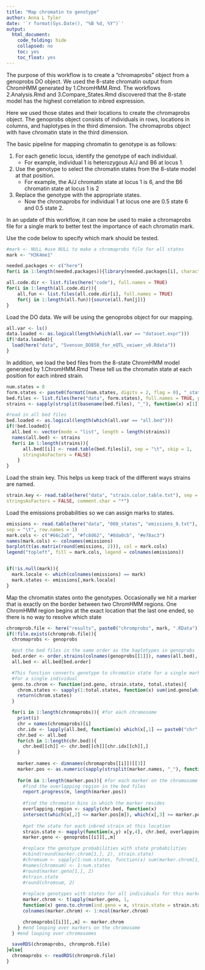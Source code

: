 ```yaml
---
title: "Map chromatin to genotype"
author: Anna L Tyler
date: '`r format(Sys.Date(), "%B %d, %Y")`'
output: 
  html_document:
    code_folding: hide
    collapsed: no
    toc: yes
    toc_float: yes
---
```



The purpose of this workflow is to create a "chromaprobs" object from a genoprobs
DO object. We used the 8-state chromatin output from ChromHMM generated by 1.ChromHMM.Rmd.
The workflows 2.Analysis.Rmd and 3.Compare_States.Rmd discovered that the 8-state model 
has the highest correlation to inbred expression. 

Here we used those states and their locations to create the chromaprobs object. 
The genoprobs object consists of individuals in rows, locations in columns, and 
haplotypes in the third dimension. The chromaprobs object with have chromatin state
in the third dimension. 

The basic pipeline for mapping chromatin to genotype is as follows: 

1. For each genetic locus, identify the genotype of each individual. 
    * For example, individual 1 is heterozygous A/J and B6 at locus 1.
2. Use the genotype to select the chromatin states from the 8-state model at that position.
    * For example, the A/J chromatin state at locus 1 is 6, and the B6 chromatin state 
  at locus 1 is 2
3. Replace the genotype with the appropriate states.
    * Now the chromaprobs for individual 1 at locus one are 0.5 state 6 and 0.5 state 2.


In an update of this workflow, it can now be used to make a chromaprobs file for
a single mark to better test the importance of each chromatin mark.

Use the code below to specify which mark should be tested.

```r
#mark <- NULL #use NULL to make a chromaprobs file for all states
mark <- "H3K4me1"
```
  
```r
needed.packages <- c("here")
for(i in 1:length(needed.packages)){library(needed.packages[i], character.only = TRUE)}
```

```r
all.code.dir <- list.files(here("code"), full.names = TRUE)
for(i in 1:length(all.code.dir)){
	all.fun <- list.files(all.code.dir[i], full.names = TRUE)
	for(j in 1:length(all.fun)){source(all.fun[j])}
}
```


Load the DO data. We will be using the genoprobs object for our mapping.

```r
all.var <- ls()
data.loaded <- as.logical(length(which(all.var == "dataset.expr")))
if(!data.loaded){
  load(here("data", "Svenson_DO850_for_eQTL_veiwer_v0.Rdata"))
}
```

In addition, we load the bed files from the 8-state ChromHMM model generated by 
1.ChromHMM.Rmd These tell us the chromatin state at each position for each inbred 
strain.

```r
num.states = 8
form.states <- paste0(formatC(num.states, digits = 2, flag = 0), "_states")
bed.files <- list.files(here("data", form.states), full.names = TRUE, pattern = ".bed")
strains <- sapply(strsplit(basename(bed.files), "_"), function(x) x[1])

#read in all bed files
bed.loaded <- as.logical(length(which(all.var == "all.bed")))
if(!bed.loaded){
  all.bed <- vector(mode = "list", length = length(strains))
  names(all.bed) <- strains
  for(i in 1:length(strains)){
      all.bed[[i]] <- read.table(bed.files[i], sep = "\t", skip = 1, 
      stringsAsFactors = FALSE)
    }
}
```

Load the strain key. This helps us keep track of the different ways strains are named.

```r
strain.key <- read.table(here("data", "strain.color.table.txt"), sep = "\t",
stringsAsFactors = FALSE, comment.char = "*")
```

Load the emissions probabilities so we can assign marks to states.

```r
emissions <- read.table(here("data", "008_states", "emissions_8.txt"), header = TRUE,
sep = "\t", row.names = 1)
mark.cols <- c("#66c2a5", "#fc8d62", "#8da0cb", "#e78ac3")
names(mark.cols) <- colnames(emissions)
barplot(t(as.matrix(round(emissions, 2))), col = mark.cols)
legend("topleft", fill = mark.cols, legend = colnames(emissions))


if(!is.null(mark)){
  mark.locale <- which(colnames(emissions) == mark)
  mark.states <- emissions[,mark.locale]
}
```

Map the chromatin states onto the genotypes. 
Occasionally we hit a marker that is exactly on the border between two ChromHMM regions.
One ChromHMM region begins at the exact location that the last one ended, so there is
no way to resolve which state

```r
chromprob.file <- here("results", paste0("chromprobs", mark, ".RData"))
if(!file.exists(chromprob.file)){
  chromaprobs <- genoprobs

  #put the bed files in the same order as the haplotypes in genoprobs
  bed.order <- order.strains(colnames(genoprobs[[1]]), names(all.bed), strain.key)
  all.bed <- all.bed[bed.order]

  #This function converts genotype to chromatin state for a single marker
  #for a single individual
  geno.to.chrom <- function(ind.geno, strain.state, total.states){
    chrom.states <- sapply(1:total.states, function(x) sum(ind.geno[which(strain.state == x)]))
    return(chrom.states)
  }

  for(i in 1:length(chromaprobs)){ #for each chromosome
    print(i)
    chr = names(chromaprobs)[i]
    chr.idx <- lapply(all.bed, function(x) which(x[,1] == paste0("chr", chr)))
    chr.bed <- all.bed
    for(ch in 1:length(chr.bed)){
      chr.bed[[ch]] <- chr.bed[[ch]][chr.idx[[ch]],]
    }
    
    marker.names <- dimnames(chromaprobs[[i]])[[3]]
    marker.pos <- as.numeric(sapply(strsplit(marker.names, "_"), function(x) x[2]))
    
    for(m in 1:length(marker.pos)){ #for each marker on the chromosome
      #find the overlapping region in the bed files
      report.progress(m, length(marker.pos))
      
      #find the chromatin bins in which the marker resides
      overlapping.region <- sapply(chr.bed, function(x) 
      intersect(which(x[,2] <= marker.pos[m]), which(x[,3] >= marker.pos[m])[1]))
      
      #get the state for each inbred strain at this location
      strain.state <- mapply(function(x,y) x[y,4], chr.bed, overlapping.region)
      marker.geno <- genoprobs[[i]][,,m]

      #replace the genotype probabilities with state probabilities
      #cbind(round(marker.chrom[1,], 2), strain.state)
      #chromsum <- sapply(1:num.states, function(x) sum(marker.chrom[1,which(strain.state == x)]))
      #names(chromsum) <- 1:num.states
      #round(marker.geno[1,], 2)
      #strain.state
      #round(chromsum, 2)
      
      #replace genotypes with states for all individuals for this marker
      marker.chrom <- t(apply(marker.geno, 1, 
      function(x) geno.to.chrom(ind.geno = x, strain.state = strain.state, total.states = num.states)))
      colnames(marker.chrom) <- 1:ncol(marker.chrom)

      chromaprobs[[i]][,,m] <- marker.chrom
    } #end looping over markers on the chromosome
  } #end looping over chromosomes

  saveRDS(chromaprobs, chromprob.file)
}else{
  chromaprobs <- readRDS(chromprob.file)
}
```